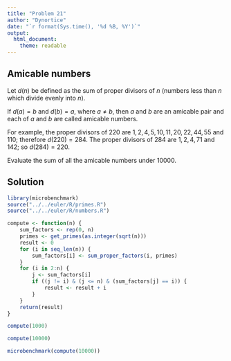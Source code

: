 ```yaml
---
title: "Problem 21"
author: "Dynortice"
date: "`r format(Sys.time(), '%d %B, %Y')`"
output:
  html_document:
    theme: readable
---
```

## Amicable numbers

Let $d(n)$ be defined as the sum of proper divisors of $n$ (numbers less than $n$ which divide evenly into $n$).

If $d(a) = b$ and $d(b) = a$, where $a \ne b$, then $a$ and $b$ are an amicable pair and each of $a$ and $b$ are called amicable numbers.

For example, the proper divisors of $220$ are $1, 2, 4, 5, 10, 11, 20, 22, 44, 55$ and $110$; therefore $d(220) = 284$. The proper divisors of $284$ are $1, 2, 4, 71$ and $142$; so $d(284) = 220$.

Evaluate the sum of all the amicable numbers under $10000$.

## Solution
```r
library(microbenchmark)
source("../../euler/R/primes.R")
source("../../euler/R/numbers.R")
```
```r
compute <- function(n) {
    sum_factors <- rep(0, n)
    primes <- get_primes(as.integer(sqrt(n)))
    result <- 0
    for (i in seq_len(n)) {
        sum_factors[i] <- sum_proper_factors(i, primes)
    }
    for (i in 2:n) {
        j <- sum_factors[i]
        if ((j != i) & (j <= n) & (sum_factors[j] == i)) {
            result <- result + i
        }
    }
    return(result)
}
```
```r
compute(1000)
```
```r
compute(10000)
```
```r
microbenchmark(compute(10000))
```
